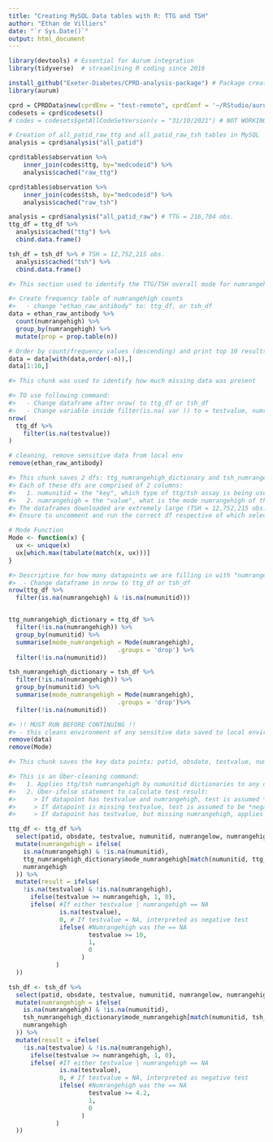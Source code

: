 ```yaml
---
title: "Creating MySQL Data tables with R: TTG and TSH"
author: "Ethan de Villiers"
date: "`r Sys.Date()`"
output: html_document
---
```


``` r
library(devtools) # Essential for Aurum integration
library(tidyverse)  # streamlining R coding since 2016

install_github("Exeter-Diabetes/CPRD-analysis-package") # Package created by Exeter University to work with CPRD data
library(aurum)

cprd = CPRDData$new(cprdEnv = "test-remote", cprdConf = '~/RStudio/aurum.yaml')
codesets = cprd$codesets()
# codes = codesets$getAllCodeSetVersion(v = "31/10/2021") # NOT WORKING
```
``` r
# Creation of all_patid_raw_ttg and all_patid_raw_tsh tables in MySQL
analysis = cprd$analysis("all_patid")

cprd$tables$observation %>%
    inner_join(codes$ttg, by="medcodeid") %>%
    analysis$cached("raw_ttg")

cprd$tables$observation %>%
    inner_join(codes$tsh, by="medcodeid") %>%
    analysis$cached("raw_tsh")
```

``` r
analysis = cprd$analysis("all_patid_raw") # TTG = 216,704 obs.
ttg_df = ttg_df %>%
  analysis$cached("ttg") %>%
  cbind.data.frame()

tsh_df = tsh_df %>% # TSH = 12,752,215 obs.
  analysis$cached("tsh") %>%
  cbind.data.frame()
```

``` r
#> This section used to identify the TTG/TSH overall mode for numrangehigh

#> Create frequency table of numrangehigh counts
#>   - change "ethan_raw_antibody" to: ttg_df, or tsh_df
data = ethan_raw_antibody %>%
  count(numrangehigh) %>%
  group_by(numrangehigh) %>%  
  mutate(prop = prop.table(n)) 

# Order by count/frequency values (descending) and print top 10 results
data = data[with(data,order(-n)),]
data[1:10,]
```

``` r
#> This chunk was used to identify how much missing data was present

#> TO use following command:
#>   - Change dataframe after nrow( to ttg_df or tsh_df
#>   - Change variable inside filter(is.na( var )) to = testvalue, numrangehigh
nrow(
  ttg_df %>%
    filter(is.na(testvalue))
)

# cleaning, remove sensitive data from local env
remove(ethan_raw_antibody)
```

``` r
#> This chunk saves 2 dfs: ttg_numrangehigh_dictionary and tsh_numrangehigh_dictionary
#> Each of these dfs are comprised of 2 columns:
#>   1. numunitid = the "key", which type of ttg/tsh assay is being used
#>   2. numrangehigh = the "value", what is the mode numrangehigh of this associated ttg/tsh assay
#> The dataframes downloaded are extremely large (TSH = 12,752,215 obs. & TTG = 216,704 obs.), so do not run unless necessary 
#> Ensure to uncomment and run the correct df respective of which selected_antibody you are using

# Mode Function
Mode <- function(x) {
  ux <- unique(x)
  ux[which.max(tabulate(match(x, ux)))]
}

#> Descriptive for how many datapoints we are filling in with "numrangehigh by mode_numunitid" method
#>  - Change dataframe in nrow to ttg_df or tsh_df
nrow(ttg_df %>%
  filter(is.na(numrangehigh) & !is.na(numunitid)))


ttg_numrangehigh_dictionary = ttg_df %>%
  filter(!is.na(numrangehigh)) %>%
  group_by(numunitid) %>%
  summarise(mode_numrangehigh = Mode(numrangehigh),
                              .groups = 'drop') %>%
  filter(!is.na(numunitid))

tsh_numrangehigh_dictionary = tsh_df %>%
  filter(!is.na(numrangehigh)) %>%
  group_by(numunitid) %>%
  summarise(mode_numrangehigh = Mode(numrangehigh),
                              .groups = 'drop')%>%
  filter(!is.na(numunitid))
```

``` r
#> !! MUST RUN BEFORE CONTINUING !!
#> - this cleans environment of any sensitive data saved to local environment from MySQL to ensure no leakage
remove(data)
remove(Mode)
```

``` r
#> This chunk saves the key data points: patid, obsdate, testvalue, numunitid, numrangelow, numrangehigh 

#> This is an Über-cleaning command:
#>   1. Applies ttg/tsh numrangehigh by numunitid dictionaries to any datapoints missing numrangehigh WITH numunitid data
#>   2. Über-ifelse statement to calculate test result:
#>     > If datapoint has testvalue and numrangehigh, test is assumed *positive* if testvalue >= numrangehigh
#>     > If datapoint is missing testvalue, test is assumed to be *negative*
#>     > If datapoint has testvalue, but missing numrangehigh, applies ttg/tsh (not numunitid) mode numrangehigh values

ttg_df <- ttg_df %>%
  select(patid, obsdate, testvalue, numunitid, numrangelow, numrangehigh) %>%
  mutate(numrangehigh = ifelse(
    is.na(numrangehigh) & !is.na(numunitid),
    ttg_numrangehigh_dictionary$mode_numrangehigh[match(numunitid, ttg_numrangehigh_dictionary$numunitid)],
    numrangehigh
  )) %>%
  mutate(result = ifelse(
    !is.na(testvalue) & !is.na(numrangehigh),
      ifelse(testvalue >= numrangehigh, 1, 0),
      ifelse( #If either testvalue | numrangehigh == NA
              is.na(testvalue),
              0, # If testvalue = NA, interpreted as negative test
              ifelse( #Numrangehigh was the == NA
                      testvalue >= 10,
                      1,
                      0
                    )
             ) 
  ))

tsh_df <- tsh_df %>%
  select(patid, obsdate, testvalue, numunitid, numrangelow, numrangehigh) %>%
  mutate(numrangehigh = ifelse(
    is.na(numrangehigh) & !is.na(numunitid),
    tsh_numrangehigh_dictionary$mode_numrangehigh[match(numunitid, tsh_numrangehigh_dictionary$numunitid)],
    numrangehigh
  )) %>%
  mutate(result = ifelse(
    !is.na(testvalue) & !is.na(numrangehigh),
      ifelse(testvalue >= numrangehigh, 1, 0),
      ifelse( #If either testvalue | numrangehigh == NA
              is.na(testvalue),
              0, # If testvalue = NA, interpreted as negative test
              ifelse( #Numrangehigh was the == NA
                      testvalue >= 4.2,
                      1,
                      0
                    )
             ) 
  ))

```

``` r




```